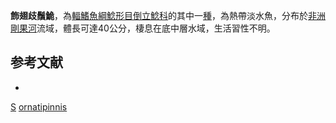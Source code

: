 {{Speciesbox 
| taxon = Synodontis ornatipinnis
| authority = [[Boulenger|Boulenger]], 1899
| status = LC
| status_system= IUCN3.1
}}

'''飾翅歧鬚鮠'''，為[[輻鰭魚綱|輻鰭魚綱]][[鯰形目|鯰形目]][[倒立鯰科|倒立鯰科]]的其中一[[種|種]]，為熱帶淡水魚，分布於[[非洲|非洲]][[剛果河|剛果河]]流域，體長可達40公分，棲息在底中層水域，生活習性不明。

==参考文献==
*{{FishBase_species|genus=Synodontis|species=ornatipinnis|year=2015|month=5}}

{{Taxonbar}}

[[Category:1899年描述的鱼类|S]]
[[Category:歧鬚鮠屬|ornatipinnis]]